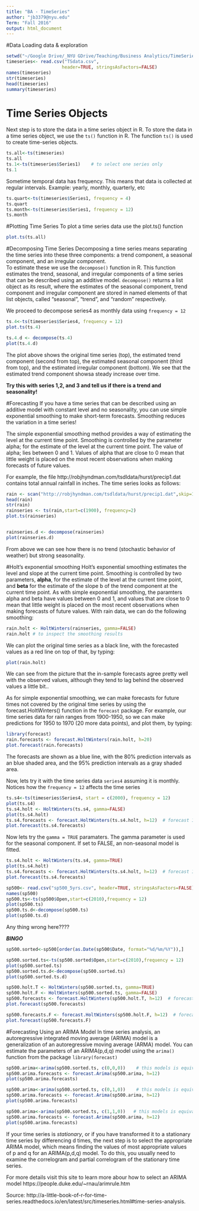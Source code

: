 ```yaml
---
title: "BA - TimeSeries"
author: "jb3379@nyu.edu"
Term: "Fall 2016"
output: html_document
---
```


#Data
Loading data & exploration
```r
setwd("~/Google Drive/_NYU GDrive/Teaching/Business Analytics/TimeSeries")
timeseries<- read.csv("TSdata.csv", 
                     header=TRUE, stringsAsFactors=FALSE)
names(timeseries)
str(timeseries)
head(timeseries)
summary(timeseries)
```

# Time Series Objects
Next step is to store the data in a time series object in R. To store the data in a time series object, we use the `ts()` function in R.  The function `ts()` is used to create time-series objects.

```r
ts.all<-ts(timeseries)
ts.all
ts.1<-ts(timeseries$Series1)    # to select one series only
ts.1
```

Sometime temporal data has frequency. This means that data is collected at regular intervals. Example: yearly, monthly, quarterly, etc
```r
ts.quart<-ts(timeseries$Series1, frequency = 4) 
ts.quart
ts.month<-ts(timeseries$Series1, frequency = 12) 
ts.month
```

#Plotting Time Series
To plot a time series data use the plot.ts() function
```r
plot.ts(ts.all)

```



#Decomposing Time Series
Decomposing a time series means separating the time series into these three components: a trend component, a seasonal component, and an irregular component.  
To estimate these we use the `decompose()` function in R. This function estimates the trend, seasonal, and irregular components of a time series that can be described using an additive model. `decompose()` returns a list object as its result, where the estimates of the seasonal component, trend component and irregular component are stored in named elements of that list objects, called “seasonal”, “trend”, and “random” respectively.   

We proceed to decompose series4 as monthly data using `frequency = 12`

```r
ts.4<-ts(timeseries$Series4, frequency = 12)
plot.ts(ts.4)

ts.4.d <- decompose(ts.4)
plot(ts.4.d)
```

The plot above shows the original time series (top), the estimated trend component (second from top), the estimated seasonal component (third from top), and the estimated irregular component (bottom). We see that the estimated trend component showsa steady increase over time.  

**Try this with series 1,2, and 3 and tell us if there is a trend and seasonality!**  


#Forecasting 
If you have a time series that can be described using an additive model with constant level and no seasonality, you can use simple exponential smoothing to make short-term forecasts.  Smoothing reduces the variation in a time series!

The simple exponential smoothing method provides a way of estimating the level at the current time point. Smoothing is controlled by the parameter alpha; for the estimate of the level at the current time point. The value of alpha; lies between 0 and 1. Values of alpha that are close to 0 mean that little weight is placed on the most recent observations when making forecasts of future values.  

For example, the file http://robjhyndman.com/tsdldata/hurst/precip1.dat contains total annual rainfall in inches. The time series looks as follows:

```r
rain <- scan("http://robjhyndman.com/tsdldata/hurst/precip1.dat",skip=1)
head(rain)
str(rain)
rainseries <- ts(rain,start=c(1900), frequency=2)
plot.ts(rainseries)


rainseries.d <- decompose(rainseries)
plot(rainseries.d)

```
From above we can see how there is no trend (stochastic behavior of weather) but strong seasonality.  

#Holt’s exponential smoothing 
Holt’s exponential smoothing estimates the level and slope at the current time point. Smoothing is controlled by two parameters, **alpha**, for the estimate of the level at the current time point, and **beta** for the estimate of the slope b of the trend component at the current time point. As with simple exponential smoothing, the paramters alpha and beta have values between 0 and 1, and values that are close to 0 mean that little weight is placed on the most recent observations when making forecasts of future values.  With rain data, we can do the following smoothing:  
```r
rain.holt <- HoltWinters(rainseries, gamma=FALSE)
rain.holt # to inspect the smoothing results
```

We can plot the original time series as a black line, with the forecasted values as a red line on top of that, by typing:
```r
plot(rain.holt)
```
We can see from the picture that the in-sample forecasts agree pretty well with the observed values, although they tend to lag behind the observed values a little bit..  

As for simple exponential smoothing, we can make forecasts for future times not covered by the original time series by using the forecast.HoltWinters() function in the `forecast` package. For example, our time series data for rain ranges from 1900-1950, so we can make predictions for 1950 to 1970 (20 more data points), and plot them, by typing:

```r
library(forecast)
rain.forecasts <- forecast.HoltWinters(rain.holt, h=20)
plot.forecast(rain.forecasts)
```
The forecasts are shown as a blue line, with the 80% prediction intervals as an blue shaded area, and the 95% prediction intervals as a gray shaded area.  

Now, lets try it with the time series data `series4` assuming it is monthly.  Notices how the `frequency = 12` affects the time series
```r
ts.s4<-ts(timeseries$Series4, start = c(2000), frequency = 12)
plot(ts.s4)
ts.s4.holt <- HoltWinters(ts.s4, gamma=FALSE)
plot(ts.s4.holt)
ts.s4.forecasts <- forecast.HoltWinters(ts.s4.holt, h=12)  # forecast 1 year (12 months)
plot.forecast(ts.s4.forecasts)

```
Now lets try the `gamma = TRUE` paramaters. The gamma parameter is used for the seasonal component. If set to FALSE, an non-seasonal model is fitted.

```r
ts.s4.holt <- HoltWinters(ts.s4, gamma=TRUE)
plot(ts.s4.holt)
ts.s4.forecasts <- forecast.HoltWinters(ts.s4.holt, h=12)  # forecast 1 year (12 months)
plot.forecast(ts.s4.forecasts)
```

```r
sp500<- read.csv("sp500_5yrs.csv", header=TRUE, stringsAsFactors=FALSE)
names(sp500)
sp500.ts<-ts(sp500$Open,start=c(2010),frequency = 12)
plot(sp500.ts)
sp500.ts.d<-decompose(sp500.ts)
plot(sp500.ts.d)
```
Any thing wrong here????  


***BINGO***
```r
sp500.sorted<-sp500[order(as.Date(sp500$Date, format="%d/%m/%Y")),]

sp500.sorted.ts<-ts(sp500.sorted$Open,start=c(2010),frequency = 12)
plot(sp500.sorted.ts)
sp500.sorted.ts.d<-decompose(sp500.sorted.ts)
plot(sp500.sorted.ts.d)

sp500.holt.T <- HoltWinters(sp500.sorted.ts, gamma=TRUE)
sp500.holt.F <- HoltWinters(sp500.sorted.ts, gamma=FALSE)
sp500.forecasts <- forecast.HoltWinters(sp500.holt.T, h=12)  # forecast 1 year (12 months)
plot.forecast(sp500.forecasts)

sp500.forecasts.F <- forecast.HoltWinters(sp500.holt.F, h=12)  # forecast 1 year (12 months)
plot.forecast(sp500.forecasts.F)
```

  
#Forecasting Using an ARIMA Model
In time series analysis, an autoregressive integrated moving average (ARIMA) model is a generalization of an autoregressive moving average (ARMA) model.  You can estimate the parameters of an ARIMA(p,d,q) model using the `arima()` function from the package `library(forecast)`  
```r
sp500.arima<-arima(sp500.sorted.ts, c(0,0,0))    # this models is equivalent to ARMA(0,0,0)
sp500.arima.forecasts <- forecast.Arima(sp500.arima, h=12)
plot(sp500.arima.forecasts)

sp500.arima<-arima(sp500.sorted.ts, c(0,1,0))    # this models is equivalent to ARMA(0,1,0)
sp500.arima.forecasts <- forecast.Arima(sp500.arima, h=12)
plot(sp500.arima.forecasts)

sp500.arima<-arima(sp500.sorted.ts, c(1,1,0))   # this models is equivalent to ARMA(1,1,0)
sp500.arima.forecasts <- forecast.Arima(sp500.arima, h=12)
plot(sp500.arima.forecasts)
```

If your time series is *stationary*, or if you have transformed it to a stationary time series by differencing d times, the next step is to select the appropriate ARIMA model, which means finding the values of most appropriate values of p and q for an ARIMA(p,d,q) model. To do this, you usually need to examine the correlogram and partial correlogram of the stationary time series.  

For more details visit this site to learn more abour how to select an ARIMA model
https://people.duke.edu/~rnau/arimrule.htm

   
   
     

Source: 
http://a-little-book-of-r-for-time-series.readthedocs.io/en/latest/src/timeseries.html#time-series-analysis.   








